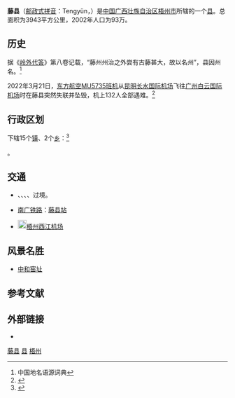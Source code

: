 {{Infobox China County
| county =藤县
| Photo =
| Photoname=
| map =
| map size =
| Pinyin =Téng Xiàn
| Belong =[[广西壮族自治区|广西壮族自治区]][[梧州市|梧州市]]
| Types=[[县|县]]
| admincode =450422
| founded =
| seat =[[藤州镇|藤州镇]]
| officerTitle=
| officer =
| division =16
| town=15
| township=1
| subdistrict=
| post code=543300
| phone code =0774
| coordinate =
| area =3943
| area land =
| area water =
| census yr =2002
| pop =93万
| density =
| web =
}}

'''藤县'''（[[邮政式拼音|邮政式拼音]]：Tengyün，{{lang-za|Dwngz Yen}}）是[[中国|中国]][[广西壮族自治区|广西壮族自治区]][[梧州市|梧州市]]所辖的一个[[县|县]]。总面积为3943平方公里，2002年人口为93万。
{{Infobox Chinese
|s=藤县
|t=藤縣
|p=Téng xiàn 
|j=Teng<sup>4</sup> yun<sup>6</sup>
|psp=Tengyün<ref>根据中华民国《1947年广东政区及邮政式广东地名一览》，大部分根据粤语标准音[[广州话|广州话]]拼写，其他部分由[[潮州话|潮汕]]、[[客家话|客家]]、[[官话|官话]]或其他方音拼写而成。</ref>
|zha=Dengz Yen
}}

==历史==
据《[[岭外代答|岭外代答]]》第八卷记载，“藤州州治之外尝有古藤甚大，故以名州”，县因州名。<ref>中国地名语源词典</ref>

2022年3月21日，[[中国东方航空|东方航空]][[中国东方航空5735号班机空难|MU5735班机]]从[[昆明长水国际机场|昆明长水国际机场]]飞往[[广州白云国际机场|广州白云国际机场]]时在藤县突然失联并坠毁，机上132人全部遇难。<ref>{{Cite web|title=（突发事件）一架客机在广西梧州藤县掉落-新华网|url=http://gx.news.cn/newscenter/2022-03/21/c_1128489929.htm|access-date=2022-03-21|work=gx.news.cn}}</ref>

== 行政区划 ==
{{PAGENAMEBASE}}下辖15个[[行政建制镇|镇]]、2个[[乡级行政区|乡]]：<ref>{{PRC admin/ref sgc|45/04/22/000/000}}</ref>

{{PRC admin/children|45/04/22/000/000}}。

== 交通 ==
* {{China Expwy Name|G6517}}、{{China Expwy Name|S40|P= Guangxi}}、{{中国国道名|241}}、{{中国国道名|321}}、{{中国国道名|358}}过境。
* {{rint|cn|crh}}[[南广铁路|南广铁路]]：[[藤县站|藤县站]]
* [[File:Airport_Sign.svg|20px]][[梧州西江机场|梧州西江机场]]

== 风景名胜 ==
*[[中和窑址|中和窑址]]

== 参考文献 ==
{{reflist}}

== 外部链接 ==
* {{Official website|http://www.tengxian.gov.cn/|name=藤县人民政府门户网站}}

{{藤县行政区划}}
{{梧州市行政区划}}
{{广西行政区划}}

[[Category:藤县|]]
[[Category:梧州区县市|县]]
[[Category:广西县份|梧州]]